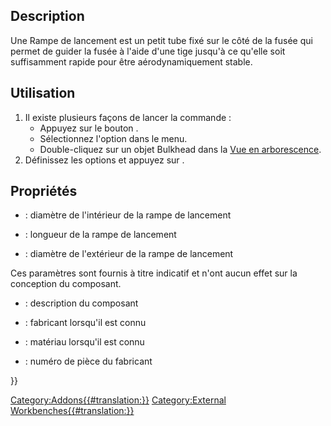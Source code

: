 <languages/>

{{Docnav/fr
|[[Rocket_CompLaunchGuide/fr|Guides de lancement]]
|[[Rocket_RailButton/fr|Bouton rail]]
|[[Rocket_Workbench/fr|Atelier Rocket]]
|IconL=Rocket_LaunchGuideComposite.png
|IconR=Rocket_RailButton.svg
|IconC=RocketWorkbench.svg
}}

{{GuiCommand/fr
|Name=Rocket LaunchLug
|Name/fr=Rocket Rampe de lancement
|MenuLocation=Rocket → Launch Guides → Launch Lug
|Workbenches=[[Rocket_Workbench/fr|Rocket]]
|Version=0.19
}}

== Description ==

Une Rampe de lancement est un petit tube fixé sur le côté de la fusée qui permet de guider la fusée à l'aide d'une tige jusqu'à ce qu'elle soit suffisamment rapide pour être aérodynamiquement stable.

<span id="Usage"></span>
== Utilisation ==

# Il existe plusieurs façons de lancer la commande :
#* Appuyez sur le bouton {{Button|[[Image:Rocket_LaunchLug.svg|16px]] [[Rocket_LaunchLug/fr|Launch Lug]]}}.
#* Sélectionnez l'option {{MenuCommand|Rocket → Launch Guides→ [[Image:Rocket_LaunchLug.svg|16px]] Launch Lug}} dans le menu.
#* Double-cliquez sur un objet Bulkhead dans la [[Tree_view/fr|Vue en arborescence]].
# Définissez les options et appuyez sur {{Button|OK}}.

<span id="Properties"></span>
== Propriétés ==

{{TitleProperty|Launch Lug}}

* {{PropertyData/fr|Inner Diameter}} : diamètre de l'intérieur de la rampe de lancement
* {{PropertyData/fr|Length}} : longueur de la rampe de lancement
* {{PropertyData/fr|Outer Diameter}} : diamètre de l'extérieur de la rampe de lancement

{{TitleProperty|Rocket Component}}

Ces paramètres sont fournis à titre indicatif et n'ont aucun effet sur la conception du composant.

* {{PropertyData|Description}} : description du composant
* {{PropertyData|Manufacturer}} : fabricant lorsqu'il est connu
* {{PropertyData|Material}} : matériau lorsqu'il est connu
* {{PropertyData|Part Number}} : numéro de pièce du fabricant


{{Docnav/fr
|[[Rocket_CompLaunchGuide/fr|Guides de lancement]]
|[[Rocket_RailButton/fr|Bouton rail]]
|[[Rocket_Workbench/fr|Atelier Rocket]]
|IconL=Rocket_LaunchGuideComposite.png
|IconR=Rocket_RailButton.svg
|IconC=RocketWorkbench.svg
}}

{{Userdocnavi{{#translation:}}}}
[[Category:Addons{{#translation:}}]]
[[Category:External Workbenches{{#translation:}}]]